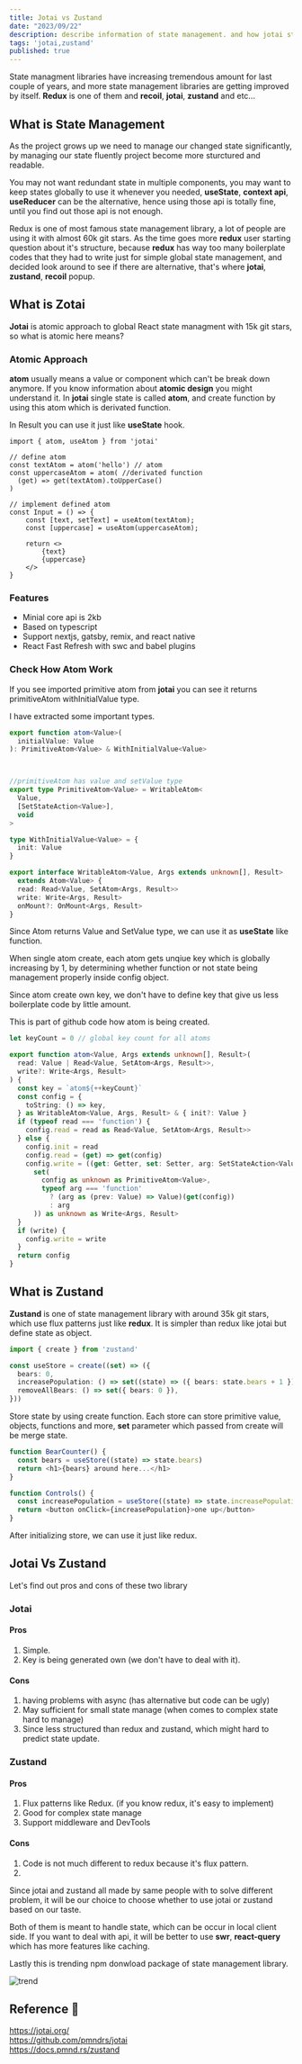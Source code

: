 ```yaml
---
title: Jotai vs Zustand
date: "2023/09/22"
description: describe information of state management. and how jotai state and zustand state is different.
tags: 'jotai,zustand'
published: true 
---
```


State managment libraries have increasing tremendous amount for last couple of years,
and more state management libraries are getting improved by itself. **Redux** is one of them and **recoil**, **jotai**, **zustand** and etc...

## What is State Management

As the project grows up we need to manage our changed state significantly, 
by managing our state fluently project become more sturctured and readable.

You may not want redundant state in multiple components, you may want to keep states globally to use it whenever you needed,
**useState**, **context api**, **useReducer** can be the alternative, hence using those api is totally fine, until you find out those api is not enough.

Redux is one of most famous state management library, a lot of people are using it with almost 60k git stars.
As the time goes more **redux** user starting question about it's structure, 
because **redux** has way too many boilerplate codes that they had to write just for simple global state management,
and decided look around to see if there are alternative, that's where **jotai**, **zustand**, **recoil** popup.

## What is Zotai

**Jotai** is atomic approach to global React state managment with 15k git stars, so what is atomic here means?


### Atomic Approach

**atom** usually means a value or component which can't be break down anymore. If you know information about **atomic design** you might understand it.
In **jotai** single state is called **atom**, and create function by using this atom which is derivated function.

In Result you can use it just like **useState** hook.

```tsx:example.tsx showLineNumbers
import { atom, useAtom } from 'jotai'

// define atom
const textAtom = atom('hello') // atom
const uppercaseAtom = atom( //derivated function
  (get) => get(textAtom).toUpperCase()
)

// implement defined atom
const Input = () => {
    const [text, setText] = useAtom(textAtom);
    const [uppercase] = useAtom(uppercaseAtom);

    return <>
        {text}
        {uppercase}
    </>
}
```

### Features

- Minial core api is 2kb
- Based on typescript
- Support nextjs, gatsby, remix, and react native
- React Fast Refresh with swc and babel plugins


### Check How Atom Work

If you see imported primitive atom from **jotai** you can see it returns 
primitiveAtom withInitialValue type.

I have extracted some important types.

```ts:atom.ts showLineNumbers
export function atom<Value>(
  initialValue: Value
): PrimitiveAtom<Value> & WithInitialValue<Value>



//primitiveAtom has value and setValue type
export type PrimitiveAtom<Value> = WritableAtom<
  Value,
  [SetStateAction<Value>],
  void
>

type WithInitialValue<Value> = {
  init: Value
}

export interface WritableAtom<Value, Args extends unknown[], Result>
  extends Atom<Value> {
  read: Read<Value, SetAtom<Args, Result>>
  write: Write<Args, Result>
  onMount?: OnMount<Args, Result>
}

```

Since Atom returns Value and SetValue type, we can use it as **useState** like function.


When single atom create, each atom gets unqiue key which is globally increasing by 1,
by determining whether function or not state being management properly inside config object.

Since atom create own key, 
we don't have to define key that give us less boilerplate code by little amount.

This is part of github code how atom is being created.

```ts:atom.ts showLineNumbers
let keyCount = 0 // global key count for all atoms

export function atom<Value, Args extends unknown[], Result>(
  read: Value | Read<Value, SetAtom<Args, Result>>,
  write?: Write<Args, Result>
) {
  const key = `atom${++keyCount}`
  const config = {
    toString: () => key,
  } as WritableAtom<Value, Args, Result> & { init?: Value }
  if (typeof read === 'function') {
    config.read = read as Read<Value, SetAtom<Args, Result>>
  } else {
    config.init = read
    config.read = (get) => get(config)
    config.write = ((get: Getter, set: Setter, arg: SetStateAction<Value>) =>
      set(
        config as unknown as PrimitiveAtom<Value>,
        typeof arg === 'function'
          ? (arg as (prev: Value) => Value)(get(config))
          : arg
      )) as unknown as Write<Args, Result>
  }
  if (write) {
    config.write = write
  }
  return config
}
```


## What is Zustand

**Zustand** is one of state management library with around 35k git stars, which use flux patterns just like **redux**. 
It is simpler than redux like jotai but define state as object.

```ts:zustand.ts showLineNumbers
import { create } from 'zustand'

const useStore = create((set) => ({
  bears: 0,
  increasePopulation: () => set((state) => ({ bears: state.bears + 1 })),
  removeAllBears: () => set({ bears: 0 }),
}))
```

Store state by using create function. Each store can store primitive value, objects, functions and more,
**set** parameter which passed from create will be merge state.

```ts:zustand.ts showLineNumbers
function BearCounter() {
  const bears = useStore((state) => state.bears)
  return <h1>{bears} around here...</h1>
}

function Controls() {
  const increasePopulation = useStore((state) => state.increasePopulation)
  return <button onClick={increasePopulation}>one up</button>
}
```

After initializing store, we can use it just like redux.

## Jotai Vs Zustand

Let's find out pros and cons of these two library

### Jotai

#### Pros

1. Simple.
2. Key is being generated own (we don't have to deal with it).

#### Cons

1. having problems with async (has alternative but code can be ugly)
2. May sufficient for small state manage (when comes to complex state hard to manage)
3. Since less structured than redux and zustand, which might hard to predict state update.

### Zustand

#### Pros

1. Flux patterns like Redux. (if you know redux, it's easy to implement)
2. Good for complex state manage
3. Support middleware and DevTools

#### Cons

1. Code is not much different to redux because it's flux pattern.
2. 

Since jotai and zustand all made by same people with to solve different problem,
it will be our choice to choose whether to use jotai or zustand based on our taste.

Both of them is meant to handle state, which can be occur in local client side. 
If you want to deal with api, it will be better to use **swr**, **react-query** which has more features like caching.

Lastly this is trending npm donwload package of state management library.

![trend](/posts/REACT/jotai-vs-zustand/state-management-trend.png)
 

## Reference 🔗

https://jotai.org/<br/>
https://github.com/pmndrs/jotai<br/>
https://docs.pmnd.rs/zustand<br/>